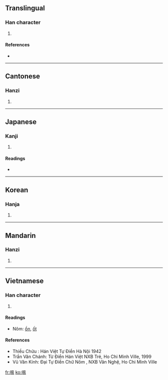 ==Translingual==

===Han character===
{{Han char|rn=30|rad=口|as=10|sn=13|four=6601<sub>7</sub>|canj=口日月廿 (RABT), 口田人廿 (RWOT)}}

# {{defn|Han}}

====References====
* {{Han ref|kx=0203.280|dkj=04107|dj=0426.080|hdz=10653.110|uh=55E2|ud=21986|bh=DCDA|bd=56538}}

----

==Cantonese==

===Hanzi===
{{yue-hanzi|jyut=wat1|y=wat1}}

# {{defn|Cantonese}}

----

==Japanese==

===Kanji===
{{ja-kanji|grade=|rs=口10}}

# {{defn|Japanese}}

====Readings====
* {{ja-readings|on=[[らつ]] (ratsu), [[らち]] (rachi), [[あつ]] (atsu), [[えち]] (echi)|kun=[[むせっぶ]] (musebbu), [[のむ]] (nomu)}}

----

==Korean==

===Hanja===
{{ko-hanja|hangeul=올|rv=ol|mr=ol}}

# {{defn|Korean}}

----

==Mandarin==

===Hanzi===
{{cmn-hanzi|pin=[[wà]] ([[wa4]])|wg=wa<sup>4</sup>}}

# {{defn|Mandarin}}

----

==Vietnamese==

===Han character===
{{vi-hantu|ốt}}

# {{defn|Vietnamese}}
====Readings====
* Nôm: [[ồn]], [[ốt]]
====References====
* Thiều Chửu : Hán Việt Tự Điển  Hà Nội 1942
* Trần Văn Chánh: Từ Điển Hán Việt NXB Trẻ, Ho Chi Minh Ville, 1999
* Vũ Văn Kính: Đại Tự Điển Chữ Nôm , NXB Văn Nghệ, Ho Chi Minh Ville
[[fr:嗢]]
[[ko:嗢]]